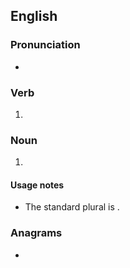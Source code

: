 ==English==

===Pronunciation===
* {{IPA|/naɪfs/|lang=en}}

===Verb===
{{head|en|verb form}}

# {{en-third-person singular of|knife}}

===Noun===
{{head|en|noun form}}

# {{lb|en|nonstandard}} {{plural of|knife|lang=en}}

====Usage notes====
* The standard plural is {{m|en|knives}}.

===Anagrams===
* {{anagrams|en|a=efikns|Finkes}}